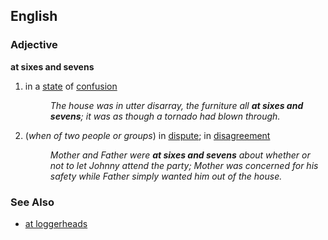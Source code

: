 ==English==
===Adjective===
'''at sixes and sevens'''
# {{idiom}} in a [[state]] of [[confusion]]
#: ''The house was in utter disarray, the furniture all '''at sixes and sevens'''; it was as though a tornado had blown through.''
# (''when of two people or groups'') in [[dispute]]; in [[disagreement]]
#: ''Mother and Father were '''at sixes and sevens''' about whether or not to let Johnny attend the party; Mother was concerned for his safety while Father simply wanted him out of the house.''

=== See Also ===
*[[at loggerheads]]